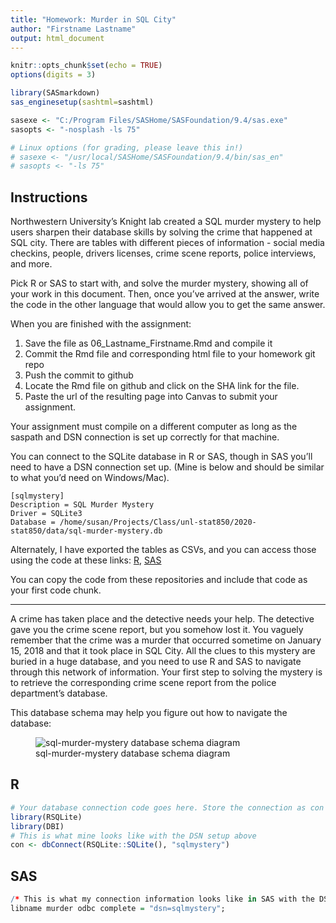 ```yaml
---
title: "Homework: Murder in SQL City"
author: "Firstname Lastname"
output: html_document
---
```


```r
knitr::opts_chunk$set(echo = TRUE)
options(digits = 3)
```

```r

library(SASmarkdown)
sas_enginesetup(sashtml=sashtml)

sasexe <- "C:/Program Files/SASHome/SASFoundation/9.4/sas.exe"
sasopts <- "-nosplash -ls 75"

# Linux options (for grading, please leave this in!)
# sasexe <- "/usr/local/SASHome/SASFoundation/9.4/bin/sas_en"
# sasopts <- "-ls 75"
```


## Instructions
Northwestern University's Knight lab created a SQL murder mystery to help users sharpen their database skills by solving the crime that happened at SQL city. There are tables with different pieces of information - social media checkins, people, drivers licenses, crime scene reports, police interviews, and more. 

Pick R or SAS to start with, and solve the murder mystery, showing all of your work in this document. Then, once you've arrived at the answer, write the code in the other language that would allow you to get the same answer. 

When you are finished with the assignment: 

1. Save the file as 06_Lastname_Firstname.Rmd and compile it
2. Commit the Rmd file and corresponding html file to your homework git repo
3. Push the commit to github
4. Locate the Rmd file on github and click on the SHA link for the file.
5. Paste the url of the resulting page into Canvas to submit your assignment.

Your assignment must compile on a different computer as long as the saspath and DSN connection is set up correctly for that machine.

You can connect to the SQLite database in R or SAS, though in SAS you'll need to have a DSN connection set up. (Mine is below and should be similar to what you'd need on Windows/Mac). 

````
[sqlmystery]
Description = SQL Murder Mystery
Driver = SQLite3
Database = /home/susan/Projects/Class/unl-stat850/2020-stat850/data/sql-murder-mystery.db
````

Alternately, I have exported the tables as CSVs, and you can access those using the code at these links: [R](https://github.com/srvanderplas/unl-stat850/blob/master/code/06_sql-murder-setup.R), [SAS](https://github.com/srvanderplas/unl-stat850/blob/master/code/06_sql-murder-setup.sas)

You can copy the code from these repositories and include that code as your first code chunk.


***

A crime has taken place and the detective needs your help. The detective gave you the crime scene report, but you somehow lost it. You vaguely remember that the crime was a murder that occurred sometime on January 15, 2018 and that it took place in SQL City. All the clues to this mystery are buried in a huge database, and you need to use R and SAS to navigate through this network of information. Your first step to solving the mystery is to retrieve the corresponding crime scene report from the police department's database. 

This database schema may help you figure out how to navigate the database:

![sql-murder-mystery database schema diagram](https://github.com/NUKnightLab/sql-mysteries/blob/master/schema.png?raw=true)

## R
```r
# Your database connection code goes here. Store the connection as con 
library(RSQLite)
library(DBI)
# This is what mine looks like with the DSN setup above
con <- dbConnect(RSQLite::SQLite(), "sqlmystery")
```

## SAS

```r
/* This is what my connection information looks like in SAS with the DSN set up */
libname murder odbc complete = "dsn=sqlmystery";
```
